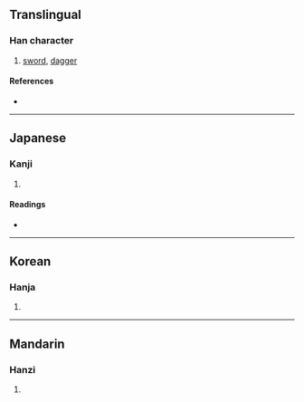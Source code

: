 {{character info/new}}
==Translingual==

===Han character===
{{Han char|rn=18|rad=刀|as=13|sn=15|four=|canj=OOSH|ids=⿰僉刀}}

# [[sword]], [[dagger]]

====References====
* {{Han ref|kx=0144.501|dkj=02229|hdz=10357.040|uh=528E|ud=21134}}

----

==Japanese==

===Kanji===
{{ja-kanji|grade=|rs=刀13}}

# {{defn|lang=ja|sort=刀13}}

====Readings====
* {{ja-readings|on=[[けん]] (ken)|kun=[[つるぎ]] (tsurugi)}}

----

==Korean==

===Hanja===
{{ko-hanja|hangeul=검|rv=geom|mr=kŏm}}

# {{defn|lang=ko|sort=刀13}}

----

==Mandarin==

===Hanzi===
{{cmn-hanzi|pin=[[jiàn]] ([[jian4]])|wg=chien<sup>4</sup>}}

# {{defn|lang=cmn|sort=刀13}}